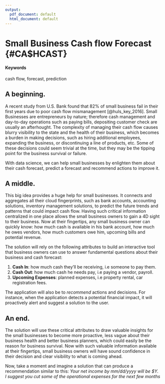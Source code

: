 ```yaml
---
output:
  pdf_document: default
  html_document: default
---
```

# Small Business Cash flow Forecast {#CA$HCAST}

#### Keywords {-}

cash flow, forecast, prediction

## A beginning.

A recent study from U.S. Bank found that 82% of small business fail in their first years due to poor cash flow mismanagement [@huls_key_2016]. Small Businesses are entrepreneurs by nature; therefore cash management and day-to-day operations such as paying bills, depositing customer check are usually an afterhought. The complexity of managing their cash flow causes blurry visibility to the state and the health of their business, which becomes a burden in making decisions, such as hiring additional employees, expanding the business, or discontinuing a line of products, etc. Some of these decisions could seem trivial at the time, but they may be the tipping point for the business survival or failure.

With data science, we can help small businesses by enlighten them about their cash forecast, predict a forecast and recommend actions to improve it.

## A middle.

This big idea provides a huge help for small businesses. It connects and aggregates all their cloud fingerprints, such as bank accounts, accounting solutions, inventory management solutions, to predict the future trends and patterns that could impact cash flow. Having such critical information centralized in one place allows the small business owners to gain a 4D sight to their business. Now at their fingertips, any small business owner can quickly know: how much cash is available in his bank account, how much he owes vendors, how much customers owe him, upcoming bills and potential revenue.

The solution will rely on the following attributes to build an interactive tool that business owners can use to answer fundamental questions about their business and cash forecast:

1. **Cash In**: how much cash they'll be receiving, i.e someone to pay them.
2. **Cash Out**: how much cash he needs pay, i.e paying a vendor, payroll.
3. **Upcoming Expenses**:  planned expenses, i.e property rental, car registration fees.

The application will also be to *recommend* actions and decisions. For instance, when the application detects a potential financial impact, it will proactively alert and suggest a solution to the user.

## An end.

The solution will use these critical attributes to draw valuable insights for the small businesses to become more proactive, less vague about their business health and better business planners, which could easily be the reason for business survival. Now with such valuable information available at their fingertips, small business owners will have sound confidence in their decision and clear visibility to what is coming ahead. 

Now, take a moment and imagine a solution that can produce a recommendation similar to this:
*Your net income by mm/dd/yyyy will be $Y. I suggest you cut some of the operational expenses for the next few months*
